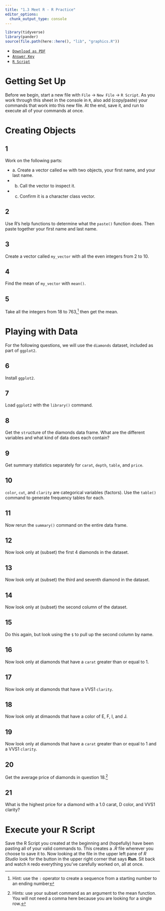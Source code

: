 ```yaml
---
title: "1.3 Meet R - R Practice"
editor_options: 
  chunk_output_type: console
---
```


```r
library(tidyverse)
library(pander)
source(file.path(here::here(), "lib", "graphics.R"))
```
- [<i class="fas fa-file-pdf"></i> `Download as PDF`](/r/03-r-practice.pdf)
- [<i class="fas fa-file-pdf"></i> `Answer Key`](/r/03-r-practice-answers.pdf)
- [<i class="fas fa-registered"></i> `R Script`](/r/03-r-practice-answers.R)

# Getting Set Up 

Before we begin, start a new file with `File` $\rightarrow$ `New File` $\rightarrow$ `R Script`. As you work through this sheet in the console in `R`, also add (copy/paste) your commands that work into this new file. At the end, save it, and run to execute all of your commands at once.

# Creating Objects

## 1

Work on the following parts:

- a. Create a vector called `me` with two objects, your first name, and your last name.
- b. Call the vector to inspect it.
- c. Confirm it is a character class vector.

## 2

Use R's help functions to determine what the `paste()` function does. Then paste together your first name and last name.

## 3

Create a vector called `my_vector` with all the even integers from 2 to 10. 

## 4

Find the mean of `my_vector` with `mean()`.

## 5

Take all the integers from 18 to 763,^[Hint: use the `:` operator to create a sequence from a starting number to an ending number] then get the mean.

# Playing with Data

For the following questions, we will use the `diamonds` dataset, included as part of `ggplot2`.

## 6

Install `ggplot2`.

## 7

Load `ggplot2` with the `library()` command.

## 8

Get the `str`ucture of the diamonds data frame. What are the different variables and what kind of data does each contain?

## 9

Get summary statistics separately for `carat`, `depth`, `table`, and `price`.

## 10

`color`, `cut`, and `clarity` are categorical variables (factors). Use the `table()` command to generate frequency tables for each.

## 11

Now rerun the `summary()` command on the entire data frame.

## 12

Now look only at (subset) the first 4 diamonds in the dataset.

## 13

Now look only at (subset) the third and seventh diamond in the dataset.

## 14

Now look only at (subset) the second column of the dataset.

## 15

Do this again, but look using the `$` to pull up the second column by name. 

## 16

Now look only at diamonds that have a `carat` greater than or equal to 1. 

## 17

Now look only at diamonds that have a VVS1 `clarity`.

## 18

Now look only at dimaonds that have a color of E, F, I, and J. 

## 19

Now look only at diamonds that have a `carat` greater than or equal to 1 and a VVS1 `clarity`. 

## 20

Get the average price of diamonds in question 18.^[Hints: use your subset command as an argument to the mean function. You will not need a comma here because you are looking for a single row.]

## 21

What is the highest price for a diamond with a 1.0 carat, D color, and VVS1 clarity? 

# Execute your R Script

Save the R Script you created at the beginning and (hopefully) have been pasting all of your valid commands to. This creates a *.R* file wherever you choose to save it to. Now looking at the file in the upper left pane of *R Studio* look for the button in the upper right corner that says **Run**. Sit back and watch `R` redo everything you've carefully worked on, all at once.